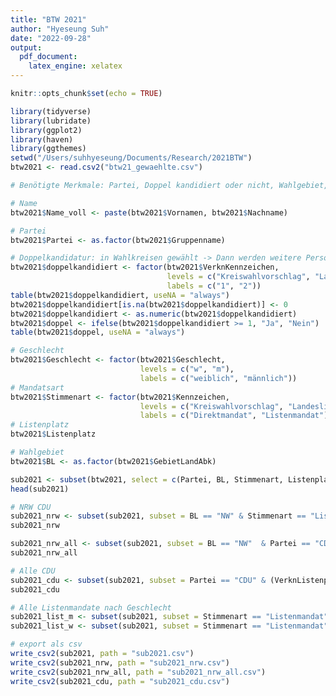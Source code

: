 ```yaml
---
title: "BTW 2021"
author: "Hyeseung Suh"
date: "2022-09-28"
output:
  pdf_document:
    latex_engine: xelatex
---
```


```r
knitr::opts_chunk$set(echo = TRUE)

library(tidyverse)
library(lubridate)
library(ggplot2)
library(haven)
library(ggthemes)
setwd("/Users/suhhyeseung/Documents/Research/2021BTW")
btw2021 <- read.csv2("btw21_gewaehlte.csv")

```

```r
# Benötigte Merkmale: Partei, Doppel kandidiert oder nicht, Wahlgebiet, Listenplatz, Name, Vorname, Geschlecht

# Name
btw2021$Name_voll <- paste(btw2021$Vornamen, btw2021$Nachname)

# Partei
btw2021$Partei <- as.factor(btw2021$Gruppenname)

# Doppelkandidatur: in Wahlkreisen gewählt -> Dann werden weitere Personen auf der Liste nach vorne gerutscht.
btw2021$doppelkandidiert <- factor(btw2021$VerknKennzeichen, 
                                   levels = c("Kreiswahlvorschlag", "Landesliste"),
                                   labels = c("1", "2"))
table(btw2021$doppelkandidiert, useNA = "always")
btw2021$doppelkandidiert[is.na(btw2021$doppelkandidiert)] <- 0
btw2021$doppelkandidiert <- as.numeric(btw2021$doppelkandidiert)
btw2021$doppel <- ifelse(btw2021$doppelkandidiert >= 1, "Ja", "Nein")
table(btw2021$doppel, useNA = "always")

# Geschlecht
btw2021$Geschlecht <- factor(btw2021$Geschlecht, 
                             levels = c("w", "m"), 
                             labels = c("weiblich", "männlich"))
# Mandatsart
btw2021$Stimmenart <- factor(btw2021$Kennzeichen, 
                             levels = c("Kreiswahlvorschlag", "Landesliste"), 
                             labels = c("Direktmandat", "Listenmandat"))
# Listenplatz
btw2021$Listenplatz

# Wahlgebiet
btw2021$BL <- as.factor(btw2021$GebietLandAbk)
```


```r
sub2021 <- subset(btw2021, select = c(Partei, BL, Stimmenart, Listenplatz, doppel, Name_voll, Geschlecht, VerknListenplatz))
head(sub2021)

# NRW CDU
sub2021_nrw <- subset(sub2021, subset = BL == "NW" & Stimmenart == "Listenmandat" & Partei == "CDU")
sub2021_nrw

sub2021_nrw_all <- subset(sub2021, subset = BL == "NW"  & Partei == "CDU" & (VerknListenplatz <= 22 | Listenplatz <= 22))
sub2021_nrw_all

# Alle CDU
sub2021_cdu <- subset(sub2021, subset = Partei == "CDU" & (VerknListenplatz <= 22 | Listenplatz <= 22))
sub2021_cdu

# Alle Listenmandate nach Geschlecht
sub2021_list_m <- subset(sub2021, subset = Stimmenart == "Listenmandat" & Geschlecht == "männlich")
sub2021_list_w <- subset(sub2021, subset = Stimmenart == "Listenmandat" & Geschlecht == "weiblich")

# export als csv
write_csv2(sub2021, path = "sub2021.csv")
write_csv2(sub2021_nrw, path = "sub2021_nrw.csv")
write_csv2(sub2021_nrw_all, path = "sub2021_nrw_all.csv")
write_csv2(sub2021_cdu, path = "sub2021_cdu.csv")
```

```{}

```

```{}

```

```{}

```

```{}

```

```{}

```

```{}

```

